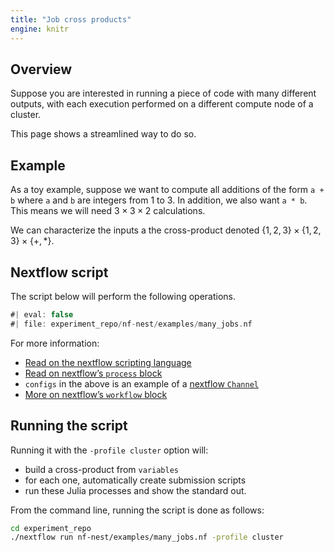 ```yaml
---
title: "Job cross products"
engine: knitr
---
```


## Overview 

Suppose you are interested in running a piece of code with many 
different outputs, with each execution performed on a different 
compute node of a cluster. 

This page shows a streamlined way to do so. 


## Example

As a toy example, suppose we want to compute all additions 
of the form `a + b` where `a` and `b` are integers from 1 to 3. 
In addition, we also want `a * b`. 
This means we will need $3 \times 3 \times 2$ calculations. 

We can characterize the inputs a the cross-product denoted 
$\{1, 2, 3\} \times \{1, 2, 3\} \times \{+, *\}$. 


## Nextflow script

The script below will perform the following operations.

```groovy
#| eval: false
#| file: experiment_repo/nf-nest/examples/many_jobs.nf
```

For more information:

- [Read on the nextflow scripting language](https://www.nextflow.io/docs/latest/script.html)
- [Read on nextflow's `process` block](https://www.nextflow.io/docs/latest/process.html)
- `configs` in the above is an example of a 
    [nextflow `Channel`](https://www.nextflow.io/docs/latest/channel.html)
- [More on nextflow's `workflow` block](https://www.nextflow.io/docs/latest/workflow.html)


## Running the script

Running it with the `-profile cluster` option will:

- build a cross-product from `variables`
- for each one, automatically create submission scripts
- run these Julia processes and show the standard out. 

From the command line, running the script is done as follows:

```bash
cd experiment_repo
./nextflow run nf-nest/examples/many_jobs.nf -profile cluster
```

